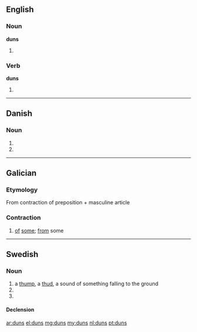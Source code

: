 ==English==

===Noun===
'''duns'''

# {{plural of|[[dun]]}}

===Verb===
'''duns'''

# {{third-person singular of|[[dun]]}}

----

==Danish==

===Noun===
{{infl|da|noun form|g=n}}

# {{form of|genitive singular indefinite|dun|lang=da}}
# {{form of|genitive plural indefinite|dun|lang=da}}

----

==Galician==

===Etymology===
From contraction of preposition {{term|de||of|lang=gl}} + masculine article {{term|uns||some|lang=gl}}

===Contraction===
{{infl|gl|contraction|g=m|g2=p|masculine singular|dun|feminine singular|dunha|feminine plural|dunhas}}

# [[of]] [[some]]; [[from]] some

----

==Swedish==

===Noun===
{{sv-noun|g=c}}

# a [[thump]], a [[thud]], a sound of something falling to the ground
# {{sv-noun-form-indef-gen|dun}}
# {{sv-noun-form-indef-gen-pl|dun}}

====Declension====
{{sv-noun-reg-ar|genitive=}}

[[ar:duns]]
[[el:duns]]
[[mg:duns]]
[[my:duns]]
[[nl:duns]]
[[pt:duns]]